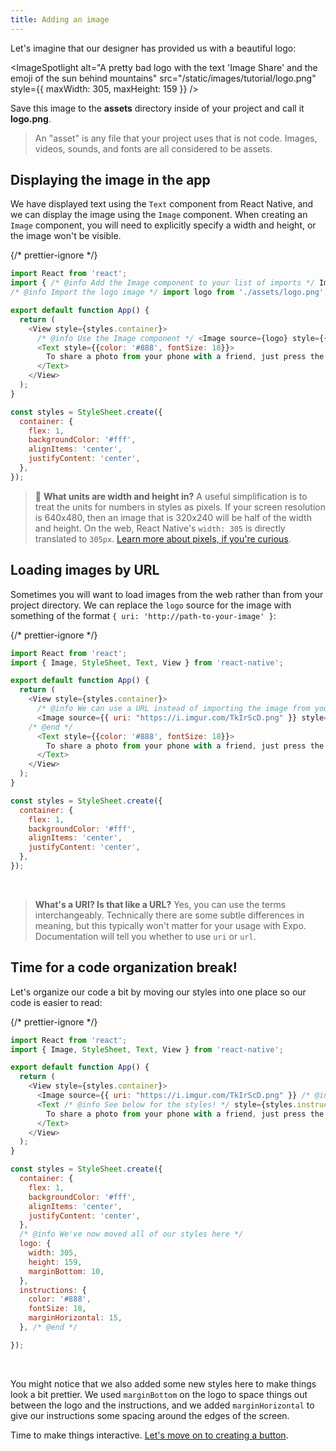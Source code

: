 ```yaml
---
title: Adding an image
---
```



Let's imagine that our designer has provided us with a beautiful logo:

<ImageSpotlight
  alt="A pretty bad logo with the text 'Image Share' and the emoji of the sun behind mountains"
  src="/static/images/tutorial/logo.png"
  style={{ maxWidth: 305, maxHeight: 159 }}
/>

Save this image to the **assets** directory inside of your project and call it **logo.png**.

> An "asset" is any file that your project uses that is not code. Images, videos, sounds, and fonts are all considered to be assets.

## Displaying the image in the app

We have displayed text using the `Text` component from React Native, and we can display the image using the `Image` component. When creating an `Image` component, you will need to explicitly specify a width and height, or the image won't be visible.

{/* prettier-ignore */}
```js
import React from 'react';
import { /* @info Add the Image component to your list of imports */ Image, /* @end */ StyleSheet, Text, View } from 'react-native';
/* @info Import the logo image */ import logo from './assets/logo.png'; /* @end */

export default function App() {
  return (
    <View style={styles.container}>
      /* @info Use the Image component */ <Image source={logo} style={{ width: 305, height: 159 }} /> /* @end */
      <Text style={{color: '#888', fontSize: 18}}>
        To share a photo from your phone with a friend, just press the button below!
      </Text>
    </View>
  );
}

const styles = StyleSheet.create({
  container: {
    flex: 1,
    backgroundColor: '#fff',
    alignItems: 'center',
    justifyContent: 'center',
  },
});
```

> 📏 **What units are width and height in?** A useful simplification is to treat the units for numbers in styles as pixels. If your screen resolution is 640x480, then an image that is 320x240 will be half of the width and height. On the web, React Native's `width: 305` is directly translated to `305px`. [Learn more about pixels, if you're curious](https://medium.com/@pnowelldesign/pixel-density-demystified-a4db63ba2922).

## Loading images by URL

Sometimes you will want to load images from the web rather than from your project directory. We can replace the `logo` source for the image with something of the format `{ uri: 'http://path-to-your-image' }`:

<SnackInline>

{/* prettier-ignore */}
```js
import React from 'react';
import { Image, StyleSheet, Text, View } from 'react-native';

export default function App() {
  return (
    <View style={styles.container}>
      /* @info We can use a URL instead of importing the image from your local assets */
      <Image source={{ uri: "https://i.imgur.com/TkIrScD.png" }} style={{ width: 305, height: 159 }} />
    /* @end */
      <Text style={{color: '#888', fontSize: 18}}>
        To share a photo from your phone with a friend, just press the button below!
      </Text>
    </View>
  );
}

const styles = StyleSheet.create({
  container: {
    flex: 1,
    backgroundColor: '#fff',
    alignItems: 'center',
    justifyContent: 'center',
  },
});
```

</SnackInline>

<br />

> **What's a URI? Is that like a URL?** Yes, you can use the terms interchangeably. Technically there are some subtle differences in meaning, but this typically won't matter for your usage with Expo. Documentation will tell you whether to use `uri` or `url`.

## Time for a code organization break!

Let's organize our code a bit by moving our styles into one place so our code is easier to read:

<SnackInline>

{/* prettier-ignore */}
```js
import React from 'react';
import { Image, StyleSheet, Text, View } from 'react-native';

export default function App() {
  return (
    <View style={styles.container}>
      <Image source={{ uri: "https://i.imgur.com/TkIrScD.png" }} /* @info See below for the styles! */ style={styles.logo} /* @end *//>
      <Text /* @info See below for the styles! */ style={styles.instructions} /* @end */>
        To share a photo from your phone with a friend, just press the button below!
      </Text>
    </View>
  );
}

const styles = StyleSheet.create({
  container: {
    flex: 1,
    backgroundColor: '#fff',
    alignItems: 'center',
    justifyContent: 'center',
  },
  /* @info We've now moved all of our styles here */
  logo: {
    width: 305,
    height: 159,
    marginBottom: 10,
  },
  instructions: {
    color: '#888',
    fontSize: 18,
    marginHorizontal: 15,
  }, /* @end */

});
```

</SnackInline>

<br />

You might notice that we also added some new styles here to make things look a bit prettier. We used `marginBottom` on the logo to space things out between the logo and the instructions, and we added `marginHorizontal` to give our instructions some spacing around the edges of the screen.

Time to make things interactive. [Let's move on to creating a button](/tutorial/button).
